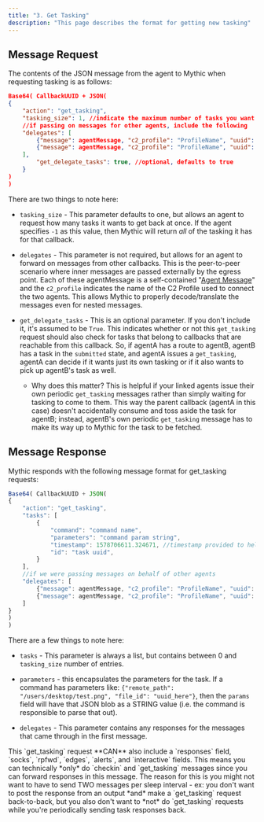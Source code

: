 ```yaml
---
title: "3. Get Tasking"
description: "This page describes the format for getting new tasking"
---
```


## Message Request

The contents of the JSON message from the agent to Mythic when requesting tasking is as follows:

```json
Base64( CallbackUUID + JSON(
{
	"action": "get_tasking",
	"tasking_size": 1, //indicate the maximum number of tasks you want back
	//if passing on messages for other agents, include the following
	"delegates": [
		{"message": agentMessage, "c2_profile": "ProfileName", "uuid": "uuid here"},
		{"message": agentMessage, "c2_profile": "ProfileName", "uuid": "uuid here"}
	],
		"get_delegate_tasks": true, //optional, defaults to true
	}
)
)
```

There are two things to note here:

* `tasking_size` - This parameter defaults to one, but allows an agent to request how many tasks it wants to get back at once. If the agent specifies `-1` as this value, then Mythic will return *all* of the tasking it has for that callback.

* `delegates` - This parameter is not required, but allows for an agent to forward on messages from other callbacks. This is the peer-to-peer scenario where inner messages are passed externally by the egress point. Each of these agentMessage is a self-contained "[Agent Message](/version-3.0/customizing/payload-type-development/create_tasking/agent-side-coding/agent-message-format)" and the `c2_profile` indicates the name of the C2 Profile used to connect the two agents. This allows Mythic to properly decode/translate the messages even for nested messages.

* `get_delegate_tasks` - This is an optional parameter. If you don't include it, it's assumed to be `True`. This indicates whether or not this `get_tasking` request should also check for tasks that belong to callbacks that are reachable from this callback. So, if agentA has a route to agentB, agentB has a task in the `submitted` state, and agentA issues a `get_tasking`, agentA can decide if it wants just its own tasking or if it also wants to pick up agentB's task as well.

  * Why does this matter? This is helpful if your linked agents issue their own periodic `get_tasking` messages rather than simply waiting for tasking to come to them. This way the parent callback (agentA in this case) doesn't accidentally consume and toss aside the task for agentB; instead, agentB's own periodic `get_tasking` message has to make its way up to Mythic for the task to be fetched.

## Message Response

Mythic responds with the following message format for get\_tasking requests:

```js
Base64( CallbackUUID + JSON(
{
	"action": "get_tasking",
	"tasks": [
		{
			"command": "command name",
			"parameters": "command param string",
			"timestamp": 1578706611.324671, //timestamp provided to help with ordering
			"id": "task uuid",
		}
	],
	//if we were passing messages on behalf of other agents
	"delegates": [
		{"message": agentMessage, "c2_profile": "ProfileName", "uuid": "uuid here"},
		{"message": agentMessage, "c2_profile": "ProfileName", "uuid": "uuid here"}
	]
}
)
)
```

There are a few things to note here:

* `tasks` - This parameter is always a list, but contains between 0 and `tasking_size` number of entries.

* `parameters` - this encapsulates the parameters for the task. If a command has parameters like: `{"remote_path": "/users/desktop/test.png", "file_id": "uuid_here"}`, then the `params` field will have that JSON blob as a STRING value (i.e. the command is responsible to parse that out).

* `delegates` - This parameter contains any responses for the messages that came through in the first message.

<Info>
	This `get_tasking` request **CAN** also include a `responses` field, `socks`, `rpfwd`, `edges`, `alerts`, and `interactive` fields. This means you can technically *only* do `checkin` and `get_tasking` messages since you can forward responses in this message. The reason for this is you might not want to have to send TWO messages per sleep interval - ex: you don't want to post the response from an output *and* make a `get_tasking` request back-to-back, but you also don't want to *not* do `get_tasking` requests while you're periodically sending task responses back.
</Info>

